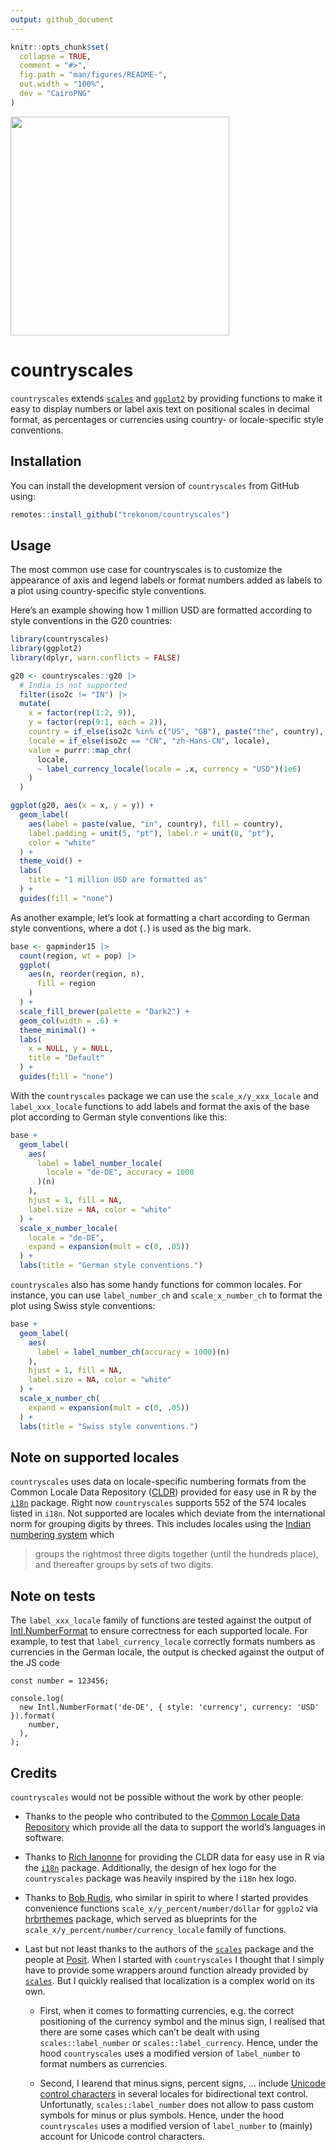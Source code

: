 ```yaml
---
output: github_document
---
```


<!-- README.md is generated from README.Rmd. Please edit that file -->

```r
knitr::opts_chunk$set(
  collapse = TRUE,
  comment = "#>",
  fig.path = "man/figures/README-",
  out.width = "100%",
  dev = "CairoPNG"
)
```

<div align="center">

<a href='https://trekonom.github.io/countryscales/'><img src="man/figures/logo.png" height="350px"/></a>

</div>

# countryscales

<!-- badges: start -->
<!-- badges: end -->

`countryscales` extends [`scales`](https://scales.r-lib.org) and 
[`ggplot2`](https://ggplot2.tidyverse.org) by providing functions to make 
it easy to display numbers or label axis text on positional scales in decimal 
format, as percentages or currencies using country- or locale-specific style 
conventions.

## Installation

You can install the development version of `countryscales` from GitHub using:

``` r
remotes::install_github("trekonom/countryscales")
```

## Usage

The most common use case for countryscales is to customize the appearance of 
axis and legend labels or format numbers added as labels to a plot using 
country-specific style conventions.

Here's an example showing how 1 million USD are formatted according to 
style conventions in the G20 countries:

```r
library(countryscales)
library(ggplot2)
library(dplyr, warn.conflicts = FALSE)

g20 <- countryscales::g20 |>
  # India is not supported
  filter(iso2c != "IN") |>
  mutate(
    x = factor(rep(1:2, 9)),
    y = factor(rep(9:1, each = 2)),
    country = if_else(iso2c %in% c("US", "GB"), paste("the", country), country),
    locale = if_else(iso2c == "CN", "zh-Hans-CN", locale),
    value = purrr::map_chr(
      locale,
      ~ label_currency_locale(locale = .x, currency = "USD")(1e6)
    )
  )

ggplot(g20, aes(x = x, y = y)) +
  geom_label(
    aes(label = paste(value, "in", country), fill = country),
    label.padding = unit(5, "pt"), label.r = unit(8, "pt"),
    color = "white"
  ) +
  theme_void() +
  labs(
    title = "1 million USD are formatted as"
  ) +
  guides(fill = "none")
```

As another example, let's look at formatting a chart according to German style conventions, where a dot (`.`) is used as the big mark.

```r
base <- gapminder15 |>
  count(region, wt = pop) |>
  ggplot(
    aes(n, reorder(region, n),
      fill = region
    )
  ) +
  scale_fill_brewer(palette = "Dark2") +
  geom_col(width = .6) +
  theme_minimal() +
  labs(
    x = NULL, y = NULL,
    title = "Default"
  ) +
  guides(fill = "none")
```

With the `countryscales` package we can use the `scale_x/y_xxx_locale` and `label_xxx_locale` functions to add labels and format the axis of the base plot according to German style conventions like this:

```r
base +
  geom_label(
    aes(
      label = label_number_locale(
        locale = "de-DE", accuracy = 1000
      )(n)
    ),
    hjust = 1, fill = NA,
    label.size = NA, color = "white"
  ) +
  scale_x_number_locale(
    locale = "de-DE",
    expand = expansion(mult = c(0, .05))
  ) +
  labs(title = "German style conventions.")
```

`countryscales` also has some handy functions for common locales. For instance, you can use `label_number_ch` and `scale_x_number_ch` to format the plot using Swiss style conventions:

```r
base +
  geom_label(
    aes(
      label = label_number_ch(accuracy = 1000)(n)
    ),
    hjust = 1, fill = NA,
    label.size = NA, color = "white"
  ) +
  scale_x_number_ch(
    expand = expansion(mult = c(0, .05))
  ) +
  labs(title = "Swiss style conventions.")
```

## Note on supported locales

`countryscales` uses data on locale-specific numbering formats from the Common Locale 
Data Repository ([CLDR](https://en.wikipedia.org/wiki/Common_Locale_Data_Repository)) 
provided for easy use in R by the [`i18n`](https://rich-iannone.github.io/i18n/) package. 
Right now `countryscales` supports 552 of the 574 locales listed in `i18n`.  Not 
supported are locales which deviate from the international norm for grouping digits 
by threes. This includes locales using the 
[Indian numbering system](https://en.wikipedia.org/wiki/Indian_numbering_system) 
which

> groups the rightmost three digits together (until the hundreds place), and thereafter groups by sets of two digits.

## Note on tests

The `label_xxx_locale` family of functions are tested against the output of  [Intl.NumberFormat](https://developer.mozilla.org/en-US/docs/Web/JavaScript/Reference/Global_Objects/Intl/NumberFormat) to ensure correctness for each supported locale. For example, to test that `label_currency_locale` correctly formats numbers as currencies in the German locale, the output is checked against the output of the JS code

```
const number = 123456;

console.log(
  new Intl.NumberFormat('de-DE', { style: 'currency', currency: 'USD' }).format(
    number,
  ),
);
```

## Credits

`countryscales` would not be possible without the work by other people:

* Thanks to the people who contributed to the [Common Locale Data Repository](https://cldr.unicode.org) which provide all the data to support the world's languages in software.

* Thanks to [Rich Ianonne](https://github.com/rich-iannone) for providing the CLDR data for easy use in R via the [`i18n`](https://rich-iannone.github.io/i18n/) package. Additionally, the design of hex logo for the `countryscales` package was heavily inspired by the `i18n` hex logo.

* Thanks to [Bob Rudis](https://rud.is), who similar in spirit to where I started provides convenience functions `scale_x/y_percent/number/dollar` for `ggplo2` via [hrbrthemes](https://github.com/hrbrmstr/hrbrthemes) package, which served as blueprints for the `scale_x/y_percent/number/currency_locale` family of functions.

* Last but not least thanks to the authors of the [`scales`](https://scales.r-lib.org) package and the people at [Posit](https://posit.co). When I started with `countryscales` I thought that I simply have to provide some wrappers around function already provided by [`scales`](https://scales.r-lib.org). But I quickly realised that localization is a complex world on its own.

  - First, when it comes to formatting currencies, e.g. the correct positioning of the currency symbol and the minus sign, I realised that there are some cases which can't be dealt with using `scales::label_number` or `scales::label_currency`. Hence, under the hood `countryscales` uses a modified version of `label_number` to format numbers as currencies.

  - Second, I learend that minus signs, percent signs, ... include [Unicode control characters](https://en.wikipedia.org/wiki/Unicode_control_characters) in several locales for bidirectional text control. Unfortunatly, `scales::label_number` does not allow to pass custom symbols for minus or plus symbols. Hence, under the hood `countryscales` uses a modified version of `label_number` to (mainly) account for Unicode control characters.
